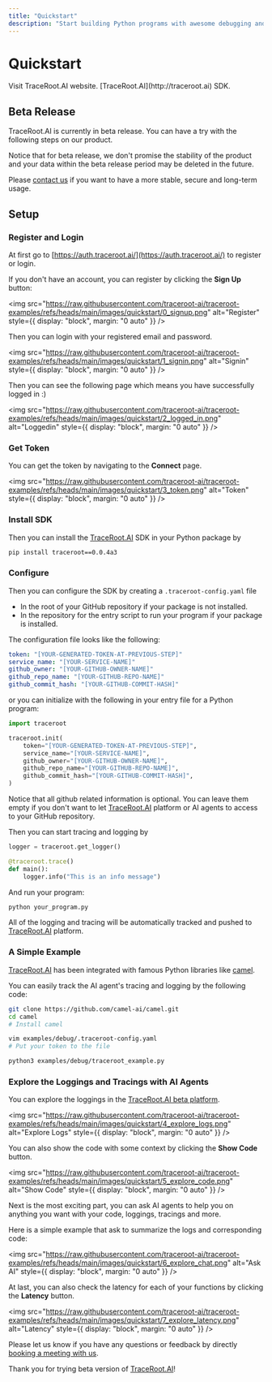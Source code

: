 ```yaml
---
title: "Quickstart"
description: "Start building Python programs with awesome debugging and tracing in 3 minutes"
---
```


# Quickstart

<CardGroup cols={2}>
  <Card title="TraceRoot.AI Website" icon="sitemap" href="https://traceroot.ai">
    Visit TraceRoot.AI website.
  </Card>
  <Card title="Install SDK" icon="code" href="https://pypi.org/project/traceroot/">
    [TraceRoot.AI](http://traceroot.ai) SDK.
  </Card>
</CardGroup>

## Beta Release

TraceRoot.AI is currently in beta release. You can have a try with the following steps on our product.

Notice that for beta release, we don't promise the stability of the product and your data within the beta release period may be deleted in the future.

Please [contact us](https://cal.com/traceroot/30min) if you want to have a more stable, secure and long-term usage.

## Setup

### Register and Login

At first go to [https://auth.traceroot.ai/](https://auth.traceroot.ai/) to register or login.

If you don't have an account, you can register by clicking the **Sign Up** button:

<img
  src="https://raw.githubusercontent.com/traceroot-ai/traceroot-examples/refs/heads/main/images/quickstart/0_signup.png"
  alt="Register"
  style={{ display: "block", margin: "0 auto" }}
/>

Then you can login with your registered email and password.

<img
  src="https://raw.githubusercontent.com/traceroot-ai/traceroot-examples/refs/heads/main/images/quickstart/1_signin.png"
  alt="Signin"
  style={{ display: "block", margin: "0 auto" }}
/>

Then you can see the following page which means you have successfully logged in :)

<img
  src="https://raw.githubusercontent.com/traceroot-ai/traceroot-examples/refs/heads/main/images/quickstart/2_logged_in.png"
  alt="Loggedin"
  style={{ display: "block", margin: "0 auto" }}
/>

### Get Token

You can get the token by navigating to the **Connect** page.

<img
  src="https://raw.githubusercontent.com/traceroot-ai/traceroot-examples/refs/heads/main/images/quickstart/3_token.png"
  alt="Token"
  style={{ display: "block", margin: "0 auto" }}
/>

### Install SDK

Then you can install the [TraceRoot.AI](http://traceroot.ai) SDK in your Python package by

```bash
pip install traceroot==0.0.4a3
```

### Configure

Then you can configure the SDK by creating a `.traceroot-config.yaml` file

* In the root of your GitHub repository if your package is not installed.
* In the repository for the entry script to run your program if your package is installed.

The configuration file looks like the following:

```yaml
token: "[YOUR-GENERATED-TOKEN-AT-PREVIOUS-STEP]"
service_name: "[YOUR-SERVICE-NAME]"
github_owner: "[YOUR-GITHUB-OWNER-NAME]"
github_repo_name: "[YOUR-GITHUB-REPO-NAME]"
github_commit_hash: "[YOUR-GITHUB-COMMIT-HASH]"
```

or you can initialize with the following in your entry file for a Python program:

```python
import traceroot

traceroot.init(
    token="[YOUR-GENERATED-TOKEN-AT-PREVIOUS-STEP]",
    service_name="[YOUR-SERVICE-NAME]",
    github_owner="[YOUR-GITHUB-OWNER-NAME]",
    github_repo_name="[YOUR-GITHUB-REPO-NAME]",
    github_commit_hash="[YOUR-GITHUB-COMMIT-HASH]",
)
```

Notice that all github related information is optional. You can leave them empty if you don't want to let [TraceRoot.AI](http://traceroot.ai) platform or AI agents to access to your GitHub repository.

Then you can start tracing and logging by

```python
logger = traceroot.get_logger()

@traceroot.trace()
def main():
    logger.info("This is an info message")
```

And run your program:

```bash
python your_program.py
```

All of the logging and tracing will be automatically tracked and pushed to [TraceRoot.AI](http://traceroot.ai) platform.

### A Simple Example

[TraceRoot.AI](http://traceroot.ai) has been integrated with famous Python libraries like [camel](https://github.com/camel-ai/camel).

You can easily track the AI agent's tracing and logging by the following code:

```bash
git clone https://github.com/camel-ai/camel.git
cd camel
# Install camel

vim examples/debug/.traceroot-config.yaml
# Put your token to the file

python3 examples/debug/traceroot_example.py
```

### Explore the Loggings and Tracings with AI Agents

You can explore the loggings in the [TraceRoot.AI beta platform](https://test.traceroot.ai).

<img
  src="https://raw.githubusercontent.com/traceroot-ai/traceroot-examples/refs/heads/main/images/quickstart/4_explore_logs.png"
  alt="Explore Logs"
  style={{ display: "block", margin: "0 auto" }}
/>

You can also show the code with some context by clicking the **Show Code** button.

<img
  src="https://raw.githubusercontent.com/traceroot-ai/traceroot-examples/refs/heads/main/images/quickstart/5_explore_code.png"
  alt="Show Code"
  style={{ display: "block", margin: "0 auto" }}
/>

Next is the most exciting part, you can ask AI agents to help you on anything you want with your code, loggings, tracings and more.

Here is a simple example that ask to summarize the logs and corresponding code:

<img
  src="https://raw.githubusercontent.com/traceroot-ai/traceroot-examples/refs/heads/main/images/quickstart/6_explore_chat.png"
  alt="Ask AI"
  style={{ display: "block", margin: "0 auto" }}
/>

At last, you can also check the latency for each of your functions by clicking the **Latency** button.

<img
  src="https://raw.githubusercontent.com/traceroot-ai/traceroot-examples/refs/heads/main/images/quickstart/7_explore_latency.png"
  alt="Latency"
  style={{ display: "block", margin: "0 auto" }}
/>

Please let us know if you have any questions or feedback by directly [booking a meeting with us](https://cal.com/traceroot/30min).

Thank you for trying beta version of [TraceRoot.AI](http://traceroot.ai)!
